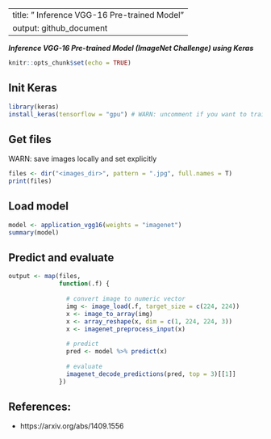 
---
title: " Inference VGG-16 Pre-trained Model"
output: github_document
---

___Inference VGG-16 Pre-trained Model (ImageNet Challenge) using Keras___


```r
knitr::opts_chunk$set(echo = TRUE)
```


## Init Keras
```r
library(keras)
install_keras(tensorflow = "gpu") # WARN: uncomment if you want to train model with GPU
```



## Get files
WARN: save images locally and set <images_dir> explicitly 
```r
files <- dir("<images_dir>", pattern = ".jpg", full.names = T) 
print(files)

```


## Load model
```r
model <- application_vgg16(weights = "imagenet")
summary(model)

```


## Predict and evaluate
```r
output <- map(files,
              function(.f) {
                
                # convert image to numeric vector
                img <- image_load(.f, target_size = c(224, 224))
                x <- image_to_array(img)
                x <- array_reshape(x, dim = c(1, 224, 224, 3))
                x <- imagenet_preprocess_input(x)
                
                # predict
                pred <- model %>% predict(x)
                
                # evaluate
                imagenet_decode_predictions(pred, top = 3)[[1]]
              })
```


## References:
* https://arxiv.org/abs/1409.1556
